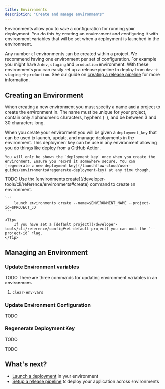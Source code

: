 ```yaml
---
title: Environments
description: "Create and manage environments"
---
```


Environments allow you to save a configuration for running your deployment. You do this by creating an environment and configuring it with environment variables that will be set when a deployment is launched in the environment.

Any number of environments can be created within a project. We recommend having one environment per set of configuration. For example you might have a `dev`, `staging` and `production` environment. With these environments you can easily set up a release pipeline to deploy from `dev` -> `staging` -> `production`. See our guide on [creating a release pipeline](/launchflow-cloud/user-guides/setup-a-release-pipeline) for more information.


## Creating an Environment

When creating a new environment you must specify a name and a project to create the environment in. The name must be unique for your project, contain only alphanumeric characters, hyphens (`-`), and be between 3 and 30 characters long.

When you create your environment you will be given a `deployment_key` that can be used to launch, update, and manage deployments in the environment. This deployment key can be use in any environment allowing you do things like deploy from a GitHub Action.

<Warning>

    You will only be shown the `deployment_key` once when you create the environment. Ensure you record it somewhere secure. You can [regenerate a new deployment key](/launchflow-cloud/user-guides/environments#regenerate-deployment-key) at any time though.

</Warning>

<Tabs>
  <Tab title="VS Code Extension">
    TODO
  </Tab>
  <Tab title="CLI">
    Use the [environments create](/developer-tools/cli/reference/environments#create) command to create an environment.

    ```
        launch environments create --name=$ENVIRONMENT_NAME --project-id=$PROJECT_ID
    ```

    <Tip>
        If you have set a [default project](/developer-tools/cli/reference/config#set-default-project) you can omit the `--project-id` flag.
    </Tip>
  </Tab>
</Tabs>

## Managing an Environment

### Update Environment variables

<Tabs>
  <Tab title="VS Code Extension">
    TODO
  </Tab>
  <Tab title="CLI">
  There are three commands for updating environment variables in an environment.

  1. `clear-env-vars`
  </Tab>
</Tabs>

### Update Environment Configuration

<Tabs>
  <Tab title="VS Code Extension">
    TODO
  </Tab>
  <Tab title="CLI">
  </Tab>
</Tabs>

### Regenerate Deployment Key

<Tabs>
  <Tab title="VS Code Extension">
    TODO
  </Tab>
  <Tab title="CLI">
  </Tab>
</Tabs>

TODO

## What's next?

- [Launch a deployment](/launchflow-cloud/user-guides/create-a-deployment) in your environment
- [Setup a release pipeline](/launchflow-cloud/user-guides/setup-a-release-pipeline) to deploy your application across environments